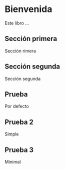 # Bienvenida {.unnumbered}

Este libro ...

## Sección primera

Sección rimera

## Sección segunda

Sección segunda

::: callout-note
## Prueba

Por defecto
:::

::: {.callout-note appearance="simple"}
## Prueba 2

Simple
:::

::: {.callout-note appearance="minimal"}
## Prueba 3

Minimal
:::
